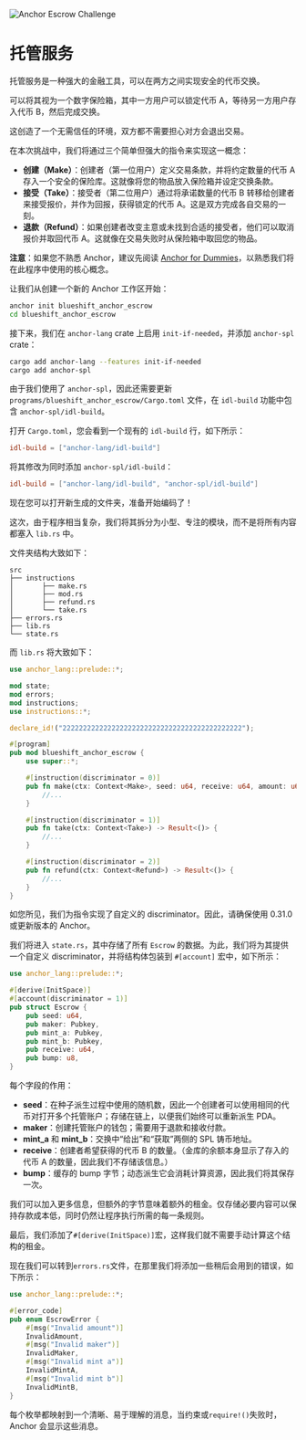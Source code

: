 
![Anchor Escrow Challenge](/graphics/challenge-banners/anchor-escrow.png)

# 托管服务

托管服务是一种强大的金融工具，可以在两方之间实现安全的代币交换。

可以将其视为一个数字保险箱，其中一方用户可以锁定代币 A，等待另一方用户存入代币 B，然后完成交换。

这创造了一个无需信任的环境，双方都不需要担心对方会退出交易。

在本次挑战中，我们将通过三个简单但强大的指令来实现这一概念：
- **创建（Make）**：创建者（第一位用户）定义交易条款，并将约定数量的代币 A 存入一个安全的保险库。这就像将您的物品放入保险箱并设定交换条款。
- **接受（Take）**：接受者（第二位用户）通过将承诺数量的代币 B 转移给创建者来接受报价，并作为回报，获得锁定的代币 A。这是双方完成各自交易的一刻。
- **退款（Refund）**：如果创建者改变主意或未找到合适的接受者，他们可以取消报价并取回代币 A。这就像在交易失败时从保险箱中取回您的物品。

**注意**：如果您不熟悉 Anchor，建议先阅读 [Anchor for Dummies](/en/courses/anchor-for-dummies)，以熟悉我们将在此程序中使用的核心概念。

<ArticleSection name="Installation" id="installation" level="h2" />

让我们从创建一个新的 Anchor 工作区开始：

```bash
anchor init blueshift_anchor_escrow
cd blueshift_anchor_escrow
```

接下来，我们在 `anchor-lang` crate 上启用 `init-if-needed`，并添加 `anchor-spl` crate：

```bash
cargo add anchor-lang --features init-if-needed
cargo add anchor-spl
```

由于我们使用了 `anchor-spl`，因此还需要更新 `programs/blueshift_anchor_escrow/Cargo.toml` 文件，在 `idl-build` 功能中包含 `anchor-spl/idl-build`。

打开 `Cargo.toml`，您会看到一个现有的 `idl-build` 行，如下所示：

```toml
idl-build = ["anchor-lang/idl-build"]
```

将其修改为同时添加 `anchor-spl/idl-build`：

```toml
idl-build = ["anchor-lang/idl-build", "anchor-spl/idl-build"]
```

现在您可以打开新生成的文件夹，准备开始编码了！

<ArticleSection name="Template" id="template" level="h2" />

这次，由于程序相当复杂，我们将其拆分为小型、专注的模块，而不是将所有内容都塞入 `lib.rs` 中。

文件夹结构大致如下：

```
src
├── instructions
│       ├── make.rs
│       ├── mod.rs
│       ├── refund.rs
│       └── take.rs
├── errors.rs
├── lib.rs
└── state.rs
```

而 `lib.rs` 将大致如下：

```rust
use anchor_lang::prelude::*;

mod state;
mod errors;
mod instructions;
use instructions::*;

declare_id!("22222222222222222222222222222222222222222222");

#[program]
pub mod blueshift_anchor_escrow {
    use super::*;

    #[instruction(discriminator = 0)]
    pub fn make(ctx: Context<Make>, seed: u64, receive: u64, amount: u64) -> Result<()> {
        //...
    }

    #[instruction(discriminator = 1)]
    pub fn take(ctx: Context<Take>) -> Result<()> {
        //...
    }

    #[instruction(discriminator = 2)]
    pub fn refund(ctx: Context<Refund>) -> Result<()> {
        //...
    }
}
```

如您所见，我们为指令实现了自定义的 discriminator。因此，请确保使用 0.31.0 或更新版本的 Anchor。

<ArticleSection name="State" id="state" level="h2" />

我们将进入 `state.rs`，其中存储了所有 `Escrow` 的数据。为此，我们将为其提供一个自定义 discriminator，并将结构体包装到 `#[account]` 宏中，如下所示：

```rust
use anchor_lang::prelude::*;

#[derive(InitSpace)]
#[account(discriminator = 1)]
pub struct Escrow {
    pub seed: u64,
    pub maker: Pubkey,
    pub mint_a: Pubkey,
    pub mint_b: Pubkey,
    pub receive: u64,
    pub bump: u8,
}
  ```

每个字段的作用：
- **seed**：在种子派生过程中使用的随机数，因此一个创建者可以使用相同的代币对打开多个托管账户；存储在链上，以便我们始终可以重新派生 PDA。
- **maker**：创建托管账户的钱包；需要用于退款和接收付款。
- **mint_a** 和 **mint_b**：交换中“给出”和“获取”两侧的 SPL 铸币地址。
- **receive**：创建者希望获得的代币 B 的数量。（金库的余额本身显示了存入的代币 A 的数量，因此我们不存储该信息。）
- **bump**：缓存的 bump 字节；动态派生它会消耗计算资源，因此我们将其保存一次。

我们可以加入更多信息，但额外的字节意味着额外的租金。仅存储必要内容可以保持存款成本低，同时仍然让程序执行所需的每一条规则。

最后，我们添加了`#[derive(InitSpace)]`宏，这样我们就不需要手动计算这个结构的租金。

<ArticleSection name="Errors" id="errors" level="h2" />

现在我们可以转到`errors.rs`文件，在那里我们将添加一些稍后会用到的错误，如下所示：

```rust
use anchor_lang::prelude::*;

#[error_code]
pub enum EscrowError {
    #[msg("Invalid amount")]
    InvalidAmount,
    #[msg("Invalid maker")]
    InvalidMaker,
    #[msg("Invalid mint a")]
    InvalidMintA,
    #[msg("Invalid mint b")]
    InvalidMintB,
}
```

每个枚举都映射到一个清晰、易于理解的消息，当约束或`require!()`失败时，Anchor 会显示这些消息。
